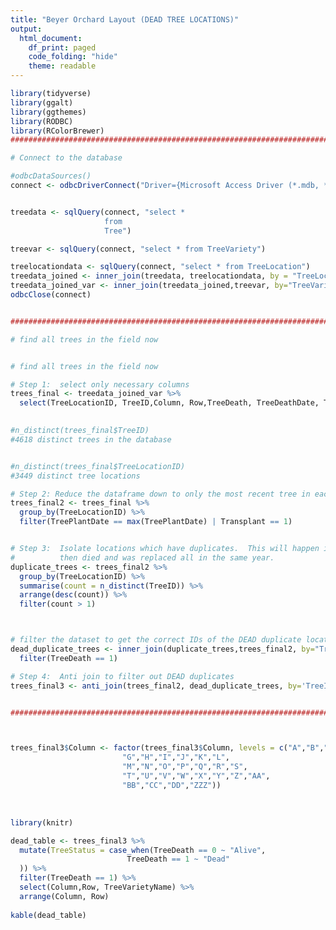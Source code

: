 ---
title: "Beyer Orchard Layout (DEAD TREE LOCATIONS)"
output:
  html_document:
    df_print: paged
    code_folding: "hide"
    theme: readable
---


```{r message=FALSE, warning=FALSE}
library(tidyverse)
library(ggalt)
library(ggthemes)
library(RODBC)
library(RColorBrewer)
#########################################################################

# Connect to the database

#odbcDataSources()
connect <- odbcDriverConnect("Driver={Microsoft Access Driver (*.mdb, *.accdb)};DBQ=D:/Users/Dr Roger Beyer/Desktop/CHESTNUTS/access_database/BeyerFarm.accdb")


treedata <- sqlQuery(connect, "select *
                     from 
                     Tree")

treevar <- sqlQuery(connect, "select * from TreeVariety")

treelocationdata <- sqlQuery(connect, "select * from TreeLocation")
treedata_joined <- inner_join(treedata, treelocationdata, by = "TreeLocationID")
treedata_joined_var <- inner_join(treedata_joined,treevar, by="TreeVarietyID")
odbcClose(connect)


#########################################################################

# find all trees in the field now


# find all trees in the field now

# Step 1:  select only necessary columns
trees_final <- treedata_joined_var %>%
  select(TreeLocationID, TreeID,Column, Row,TreeDeath, TreeDeathDate, TreePlantDate,TreeVarietyName,Pollinator,Transplant)
  

#n_distinct(trees_final$TreeID)
#4618 distinct trees in the database


#n_distinct(trees_final$TreeLocationID)
#3449 distinct tree locations

# Step 2: Reduce the dataframe down to only the most recent tree in each location.
trees_final2 <- trees_final %>% 
  group_by(TreeLocationID) %>% 
  filter(TreePlantDate == max(TreePlantDate) | Transplant == 1)


# Step 3:  Isolate locations which have duplicates.  This will happen if a tree was planted
#          then died and was replaced all in the same year.
duplicate_trees <- trees_final2 %>%
  group_by(TreeLocationID) %>%
  summarise(count = n_distinct(TreeID)) %>%
  arrange(desc(count)) %>%
  filter(count > 1) 



# filter the dataset to get the correct IDs of the DEAD duplicate locations
dead_duplicate_trees <- inner_join(duplicate_trees,trees_final2, by="TreeLocationID") %>%
  filter(TreeDeath == 1)

# Step 4:  Anti join to filter out DEAD duplicates
trees_final3 <- anti_join(trees_final2, dead_duplicate_trees, by='TreeID')


#########################################################################



trees_final3$Column <- factor(trees_final3$Column, levels = c("A","B","C","D","E","F",
                         "G","H","I","J","K","L",
                         "M","N","O","P","Q","R","S",
                         "T","U","V","W","X","Y","Z","AA",
                         "BB","CC","DD","ZZZ"))
```

<br>

```{r message=FALSE,warning=FALSE, fig.align="center", fig.width=15, fig.height=5}
library(knitr)

dead_table <- trees_final3 %>%
  mutate(TreeStatus = case_when(TreeDeath == 0 ~ "Alive",
                          TreeDeath == 1 ~ "Dead"
  )) %>%
  filter(TreeDeath == 1) %>%
  select(Column,Row, TreeVarietyName) %>%
  arrange(Column, Row)
  
kable(dead_table)  
```


